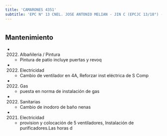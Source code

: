 ```yaml
---
title: 'CAMARONES 4351'
subtitle: 'EPC N° 13 CNEL. JOSE ANTONIO MELIAN - JIN C (EPCJC 13/18°) - ESC. DE MUSICA N° 02'
---
```


#


## Mantenimiento

*  (2022) Albañileria / Pintura 
    + Pintura de patio incluye puertas y revoq

*  (2022) Electricidad 
    + Cambio de ventilador en 4A, Reforzar inst eléctrica de S Comp

*  (2022) Gas 
    + puesta en norma de instalación de gas

*  (2022) Sanitarias 
    + Cambio de inodoro de baño nenas

*  (2021) Electricidad 
    + provision y colocación de 5 ventiladores, Instalación de purificadores.Las horas d



